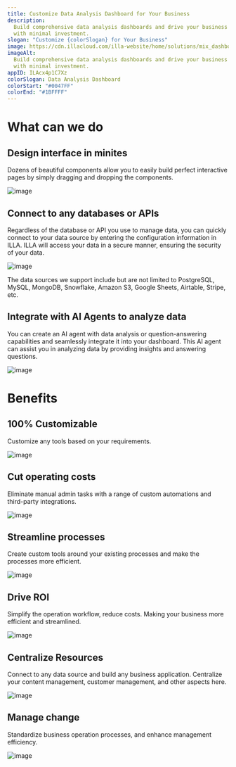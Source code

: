```yaml
---
title: Customize Data Analysis Dashboard for Your Business
description:
  Build comprehensive data analysis dashboards and drive your business growth
  with minimal investment.
slogan: "Customize {colorSlogan} for Your Business"
image: https://cdn.illacloud.com/illa-website/home/solutions/mix_dashboard.webp
imageAlt:
  Build comprehensive data analysis dashboards and drive your business growth
  with minimal investment.
appID: ILAcx4p1C7Xz
colorSlogan: Data Analysis Dashboard
colorStart: "#0047FF"
colorEnd: "#1BFFFF"
---
```


# What can we do

## Design interface in minites

Dozens of beautiful components allow you to easily build perfect interactive
pages by simply dragging and dropping the components.

![image](https://cdn.illacloud.com/official-website/img/solutions/dashboard/design.svg)

## Connect to any databases or APIs

Regardless of the database or API you use to manage data, you can quickly
connect to your data source by entering the configuration information in ILLA.
ILLA will access your data in a secure manner, ensuring the security of your
data.

![image](https://cdn.illacloud.com/official-website/img/solutions/cms/data-source.svg)

The data sources we support include but are not limited to PostgreSQL, MySQL,
MongoDB, Snowflake, Amazon S3, Google Sheets, Airtable, Stripe, etc.

## Integrate with AI Agents to analyze data

You can create an AI agent with data analysis or question-answering capabilities
and seamlessly integrate it into your dashboard. This AI agent can assist you in
analyzing data by providing insights and answering questions.

![image](https://cdn.illacloud.com/official-website/img/solutions/dashboard/analysis.gif)

# Benefits

## 100% Customizable

Customize any tools based on your requirements.

![image](https://cdn.illacloud.com/official-website/img/solutions/custom.svg)

## Cut operating costs

Eliminate manual admin tasks with a range of custom automations and third-party
integrations.

![image](https://cdn.illacloud.com/official-website/img/solutions/cut-cost.svg)

## Streamline processes

Create custom tools around your existing processes and make the processes more
efficient.

![image](https://cdn.illacloud.com/official-website/img/solutions/process.svg)

## Drive ROI

Simplify the operation workflow, reduce costs. Making your business more
efficient and streamlined.

![image](https://cdn.illacloud.com/official-website/img/solutions/roi.svg)

## Centralize Resources

Connect to any data source and build any business application. Centralize your
content management, customer management, and other aspects here.

![image](https://cdn.illacloud.com/official-website/img/solutions/centralize.svg)

## Manage change

Standardize business operation processes, and enhance management efficiency.

![image](https://cdn.illacloud.com/official-website/img/solutions/change.svg)
